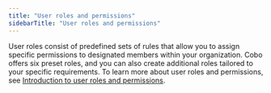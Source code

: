 ```yaml
---
title: "User roles and permissions"
sidebarTitle: "User roles and permissions"
---
```


User roles consist of predefined sets of rules that allow you to assign specific permissions to designated members within your organization. Cobo offers six preset roles, and you can also create additional roles tailored to your specific requirements. To learn more about user roles and permissions, see [Introduction to user roles and permissions](/en/portal/organization/roles-and-permissions).
